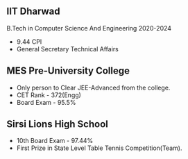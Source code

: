 ## IIT Dharwad
B.Tech in Computer Science And Engineering
2020-2024

* 9.44 CPI
* General Secretary Technical Affairs

## MES Pre-University College

* Only person to Clear JEE-Advanced from the college.
* CET Rank - 372(Engg)
* Board Exam - 95.5%

## Sirsi Lions High School
* 10th Board Exam - 97.44%
* First Prize in State Level Table Tennis Competition(Team).